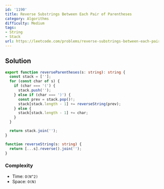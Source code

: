 ```yaml
---
id: '1190'
title: Reverse Substrings Between Each Pair of Parentheses
category: Algorithms
difficulty: Medium
tags:
- String
- Stack
url: https://leetcode.com/problems/reverse-substrings-between-each-pair-of-parentheses
---
```


## Solution

```typescript filename="solution.ts" copy
export function reverseParentheses(s: string): string {
  const stack = [''];
  for (const char of s) {
    if (char === '(') {
      stack.push('');
    } else if (char === ')') {
      const prev = stack.pop()!;
      stack[stack.length - 1] += reverseString(prev);
    } else {
      stack[stack.length - 1] += char;
    }
  }

  return stack.join('');
}

function reverseString(s: string) {
  return [...s].reverse().join('');
}
```

### Complexity

- Time: `O(N^2)`
- Space: `O(N)`

